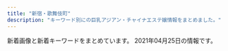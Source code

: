 ```yaml
---
title: "新宿・歌舞伎町"
description: "キーワード別にの巨乳アジアン・チャイナエステ嬢情報をまとめました。"
---
```


新着画像と新着キーワードをまとめています。
2021年04月25日の情報です。

<DmmAffiliateIns />
<KeywordTable
  shops={
    [
    {
        "name": "\u7fbd\u8863\uff5e\u306f\u3054\u308d\u3082\uff5e",
        "keywords": {},
        "station": "JR\u65b0\u5bbf\u99c5\u6771\u53e3\u30fb\u6b4c\u821e\u4f0e\u753a",
        "url": "https://www.hagoromo.tokyo/",
        "img_links": [
            "https://static.wixstatic.com/media/1f1430_f16ba939f42f47d688a43ba736f9d100~mv2.jpg",
            "https://static.wixstatic.com/media/1f1430_2511e8409a39492bab1eeffd58a5eb1f~mv2.jpg",
            "https://static.wixstatic.com/media/1f1430_d824a82ebc40424facf31978d80b293b~mv2.png",
            "https://static.wixstatic.com/media/1f1430_c48456140f404f1eb9a47dfd01d1d032~mv2.jpg",
            "https://static.wixstatic.com/media/1f1430_184f66b9eb914c26b47be78d54152284~mv2.jpg",
            "https://static.wixstatic.com/media/1f1430_0ea86bd4429f44fa96f0a1277a1c2d6e~mv2.jpg",
            "https://static.wixstatic.com/media/1f1430_f4c9cbbcc36c44f1a8be8eb3138b0b46~mv2.jpg",
            "https://static.wixstatic.com/media/1f1430_b6622178bf9c45a68912520b4b2de175~mv2.png",
            "https://static.wixstatic.com/media/1f1430_4b2c5243bdbe40858057386a16dce231~mv2.png",
            "https://static.wixstatic.com/media/1f1430_5b6db55133674387b978465361d1f5af~mv2.jpg",
            "https://static.wixstatic.com/media/1f1430_27c850c6656448c68b705e2a69f8d3e0~mv2.png",
            "https://static.wixstatic.com/media/1f1430_8e7ae52f03b14e31be6ff7b1038f2896~mv2.jpg",
            "https://static.wixstatic.com/media/1f1430_890ca68d29e04e7a8c96e4198a653ed3~mv2.jpg",
            "https://static.wixstatic.com/media/1f1430_d0a7ae614e0b423886aa6d1beca9a87a~mv2.jpg",
            "https://static.wixstatic.com/media/1f1430_4ef445c14af547ffb085a4c73252e22c~mv2.jpg",
            "https://static.wixstatic.com/media/1f1430_04f93cdec45f4c4e8d0fa69dc26b3e38~mv2.jpg",
            "https://static.wixstatic.com/media/1f1430_e5113a1a86b8410db0438745823a2d2c~mv2.png",
            "https://static.wixstatic.com/media/1f1430_c12fa837f18643e8a167f283f823ecd9~mv2.jpg",
            "https://static.wixstatic.com/media/1f1430_7ff5719c25b243d18c7fb6db890677f9~mv2.jpg",
            "https://static.wixstatic.com/media/1f1430_704c1cfac22b4288a4aaa588c496ab40~mv2.jpg",
            "https://static.wixstatic.com/media/1f1430_c572ee153c0c46e096e6301fe82e2f11~mv2.jpg",
            "https://static.wixstatic.com/media/1f1430_d26df1a13af049c9a7afeac5e58c5323~mv2.jpg",
            "https://static.wixstatic.com/media/1f1430_e11d2a49cf1a4130a10a3e09053a46fc~mv2.png"
        ]
    },
    {
        "url": "http://crystal-est.net/",
        "station": "JR\u65b0\u5bbf\u99c5\u6771\u53e3",
        "img_links": [
            "http://crystal-est.net/uploads/crystal/2018/08/wechatimg51.jpeg",
            "http://ruby-es.com/uploads/rubyes/2017/02/img_info_05.png",
            "http://crystal-est.net/uploads/crystal/2017/03/btn_top_03.png",
            "http://crystal-est.net/uploads/crystal/2018/05/webwxgetmsgimg.jpeg",
            "http://crystal-est.net/uploads/crystal/images/no-photo.jpg",
            "http://crystal-est.net/uploads/crystal/2017/04/bnr_side_01.png",
            "http://crystal-est.net/uploads/crystal/2017/04/line2.png",
            "http://crystal-est.net/uploads/crystal/2017/03/subvisual_qa.png",
            "http://crystal-est.net/uploads/crystal/images/p01.png",
            "http://ruby-es.com/uploads/rubyes/2017/02/img_info_02.png",
            "http://crystal-est.net/uploads/crystal/2017/03/subvisual_link.png",
            "http://crystal-est.net/uploads/crystal/2017/03/bnr_side_032.png",
            "http://ruby-es.com/uploads/rubyes/2017/02/img_info_01.png",
            "http://crystal-est.net/uploads/crystal/2017/03/subvisual_reserve.png",
            "http://crystal-est.net/uploads/crystal/2017/03/bnr_side_052.png",
            "http://crystal-est.net/uploads/crystal/2017/03/subvisual_enquete1.png",
            "http://crystal-est.net/uploads/crystal/2017/03/ruby6.png",
            "http://crystal-est.net/uploads/crystal/2020/12/img_6830.jpg",
            "http://crystal-est.net/uploads/crystal/2018/07/wechatimg31.jpeg",
            "http://crystal-est.net/uploads/crystal/2017/04/web.png",
            "http://crystal-est.net/uploads/crystal/2017/04/leftmovie.png",
            "http://crystal-est.net/uploads/crystal/images/xing.png",
            "http://ruby-es.com/uploads/rubyes/2017/02/img_info_03.png",
            "http://crystal-est.net/uploads/crystal/2017/03/subvisual_contact.png",
            "http://ruby-es.com/uploads/rubyes/2017/02/img_info_04.png",
            "http://crystal-est.net/uploads/crystal/2018/07/wechatimg125.jpeg",
            "http://crystal-est.net/uploads/crystal/2017/03/bnr_side_042.png",
            "http://ruby-es.com/uploads/rubyes/2017/02/img_info_06.png",
            "http://crystal-est.net/uploads/crystal/2017/03/bnr_side_credit1.png",
            "http://crystal-est.net/uploads/crystal/2020/12/img_6902.jpg",
            "http://crystal-est.net/uploads/crystal/2017/03/icon_flower.png",
            "http://crystal-est.net/uploads/crystal/2017/03/btn_top_01.png",
            "http://crystal-est.net/uploads/crystal/2018/07/wechatimg26.jpeg",
            "http://crystal-est.net/uploads/crystal/2017/02/ameba.jpg",
            "http://crystal-est.net/uploads/crystal/2018/08/wechatimg49.jpeg",
            "http://crystal-est.net/uploads/crystal/2017/02/wifi.jpg",
            "http://crystal-est.net/uploads/crystal/2017/03/treatment2.png",
            "http://crystal-est.net/uploads/crystal/2017/03/btn_top_02.png",
            "http://crystal-est.net/uploads/crystal/images/subvisual_staff.png",
            "http://crystal-est.net/uploads/crystal/2020/11/tel.jpg",
            "http://crystal-est.net/uploads/crystal/2017/03/subvisual_info.png",
            "http://crystal-est.net/uploads/crystal/2018/05/mayu1.jpeg",
            "http://crystal-est.net/uploads/crystal/2018/07/wechatimg30.jpeg",
            "http://crystal-est.net/uploads/crystal/2017/03/subvisual_magazine1.png",
            "http://crystal-est.net/uploads/crystal/images/icon_flower.png"
        ],
        "name": "\u30af\u30ea\u30b9\u30bf\u30eb",
        "keywords": {
            "C": 2
        }
    },
    {
        "name": "\u30d4\u30e5\u30a2\u30ea\u30be\u30fc\u30c8II",
        "img_links": [],
        "station": "JR\u65b0\u5bbf\u99c5\u6771\u53e3",
        "keywords": {},
        "url": "http://pure-resort.tyo.cm/"
    },
    {
        "keywords": {},
        "name": "\u65b0\u5bbf\u6975\u4e0a\u30e1\u30f3\u30ba\u30a8\u30b9\u30c6",
        "img_links": [],
        "station": "JR\u65b0\u5bbf\u99c5",
        "url": "https://gokujo.iest.info/"
    },
    {
        "name": "sweet-\u30b9\u30a6\u30a3\u30fc\u30c8-",
        "station": "JR\u65b0\u5bbf\u99c5\u897f\u53e3",
        "keywords": {
            "E": 8,
            "87": 2,
            "86": 14,
            "D": 4
        },
        "url": "http://sweety-est.tokyo/",
        "img_links": [
            "http://sweety-est.tokyo/images/cg04.jpg",
            "http://sweety-est.tokyo/images/m2.jpg",
            "http://sweety-est.tokyo/link/menlog.jpg",
            "http://sweety-est.tokyo/images/a5.jpg",
            "http://sweety-est.tokyo/images/cg011.jpg",
            "http://sweety-est.tokyo/images/a4.jpg",
            "http://sweety-est.tokyo/images/cg01.jpg",
            "http://sweety-est.tokyo/images/a2.jpg",
            "http://sweety-est.tokyo/images/slider-img002.jpg",
            "http://sweety-est.tokyo/images/a8.jpg",
            "http://sweety-est.tokyo/images/slider-img003.jpg",
            "http://sweety-est.tokyo/images/r1.jpg",
            "http://sweety-est.tokyo/images/b-online.png",
            "http://sweety-est.tokyo/images/kan1.jpg",
            "http://sweety-est.tokyo/images/r5.jpg",
            "http://sweety-est.tokyo/images/a6.jpg",
            "http://sweety-est.tokyo/images/a7.jpg",
            "http://sweety-est.tokyo/images/kan.jpg",
            "http://sweety-est.tokyo/images/qr.jpg",
            "http://sweety-est.tokyo/images/r4.jpg",
            "http://sweety-est.tokyo/images/m1.jpg",
            "http://sweety-est.tokyo/images/tit-sub5.jpg",
            "http://sweety-est.tokyo/images/tit-sub6.jpg",
            "http://sweety-est.tokyo/images/a1.jpg",
            "http://sweety-est.tokyo/images/tit-sub1.jpg",
            "http://sweety-est.tokyo/images/slider-img001.jpg",
            "http://sweety-est.tokyo/images/tit-sub4.jpg",
            "http://sweety-est.tokyo/images/r3.jpg",
            "http://sweety-est.tokyo/images/b-tel.png",
            "http://sweety-est.tokyo/images/m4.jpg",
            "http://sweety-est.tokyo/images/cg05.jpg",
            "http://sweety-est.tokyo/images/tit-sub2.jpg",
            "http://sweety-est.tokyo/images/cg08.jpg",
            "http://sweety-est.tokyo/images/tit-sub3.jpg",
            "http://sweety-est.tokyo/images/r2.jpg",
            "http://sweety-est.tokyo/images/cg02.jpg",
            "http://sweety-est.tokyo/images/cg07.jpg",
            "http://sweety-est.tokyo/images/cg06.jpg",
            "http://sweety-est.tokyo/images/r6.jpg",
            "http://sweety-est.tokyo/images/a3.jpg",
            "http://sweety-est.tokyo/images/sys.jpg",
            "http://sweety-est.tokyo/images/m3.jpg",
            "http://sweety-est.tokyo/images/cg03.jpg"
        ]
    },
    {
        "img_links": [
            "https://mens-esthe.xyz/images/esthe2.jpg",
            "https://inage-mensesthe.com/link/relaku_salon.jpg",
            "https://mens-esthe.xyz/icon/yelp.png",
            "https://mens-esthe.xyz/images/main-sp.jpg",
            "https://mens-esthe.xyz/images/esthe3.jpg",
            "https://mens-esthe.xyz/images/qrcode.png",
            "https://mens-esthe.xyz/room/room-l4.jpg",
            "https://mens-esthe.xyz/icon/twitter.png",
            "https://mens-esthe.xyz/images/header3.png",
            "https://mens-esthe.xyz/room/room-l1.jpg",
            "https://inage-mensesthe.com/icon/yelp.png",
            "https://mens-esthe.xyz/images/esthe1.jpg",
            "https://mens-esthe.xyz/room/room-l5.jpg",
            "https://mens-esthe.xyz/images/main1.jpg",
            "https://mens-esthe.xyz/images/clear.png",
            "https://mens-esthe.xyz/footer/footer-staff.png",
            "https://mens-esthe.xyz/staff/eri-l1.jpg",
            "https://mens-esthe.xyz/room/room-l8.jpg",
            "https://mens-esthe.xyz/staff/kana-s1.jpg",
            "https://mens-esthe.xyz/staff/kana-s2.jpg",
            "https://mens-esthe.xyz/staff/moe-l1.jpg",
            "https://mens-esthe.xyz/staff/eri-s2.jpg",
            "https://mens-esthe.xyz/room/room-l6.jpg",
            "https://mens-esthe.xyz/footer/footer-line.png",
            "https://inage-mensesthe.com/icon/twitter.png",
            "https://mens-esthe.xyz/staff/eri-l2.jpg",
            "https://mens-esthe.xyz/staff/yuuka-s2.jpg",
            "https://mens-esthe.xyz/icon/line.png",
            "https://inage-mensesthe.com/icon/line.png",
            "https://mens-esthe.xyz/room/room-l3.jpg",
            "https://mens-esthe.xyz/staff/kana-l1.jpg",
            "https://mens-esthe.xyz/staff/moe-s1.jpg",
            "https://mens-esthe.xyz/staff/yuuka-l2.jpg",
            "https://mens-esthe.xyz/room/room-l7.jpg",
            "https://inage-mensesthe.com/icon/facebook.png",
            "https://mens-esthe.xyz/footer/footer-tel.png",
            "https://mens-esthe.xyz/icon/facebook.png",
            "https://mens-esthe.xyz/staff/yuuka-s1.jpg",
            "https://mens-esthe.xyz/images/esthe4.jpg",
            "https://mens-esthe.xyz/staff/kana-l2.jpg",
            "https://mens-esthe.xyz/room/room-l2.jpg",
            "https://mens-esthe.xyz/staff/yuuka-l1.jpg",
            "https://mens-esthe.xyz/staff/eri-s1.jpg"
        ],
        "station": "JR\u65b0\u5bbf\u99c5\u6771\u5357\u53e3",
        "name": "\u30b8\u30e5\u30ea\u30a2\u30f3",
        "url": "https://mens-esthe.xyz/",
        "keywords": {
            "F": 5,
            "84": 5,
            "D": 10,
            "86": 10,
            "95": 5
        }
    },
    {
        "station": "JR\u65b0\u5bbf\u99c5\u6771\u53e3",
        "keywords": {},
        "name": "\u30ea\u30e9\u30af\u30b7\u30a2\u30fc",
        "img_links": [
            "http://relaxia.work/images/link_nav05.jpg",
            "http://relaxia.work/images/top.png",
            "http://relaxia.work/images/side_tel.jpg",
            "http://relaxia.work/img/haru1.jpg",
            "http://relaxia.work/images/info3.jpg",
            "http://relaxia.work/images/top_slider01.jpg",
            "http://relaxia.work/images/note.jpg",
            "http://relaxia.work/images/side_mobile.jpg",
            "http://relaxia.work/images/side_link.jpg",
            "http://relaxia.work/img/sizuka1.jpg",
            "http://relaxia.work/images/link_nav06.jpg",
            "http://relaxia.work/img/yuki1.jpg",
            "http://relaxia.work/images/sp_top.jpg",
            "http://relaxia.work/images/info1.jpg",
            "http://relaxia.work/images/link_nav04.jpg",
            "http://relaxia.work/images/link_nav03.jpg",
            "http://relaxia.work/images/ico01.png",
            "http://relaxia.work/images/info2.jpg",
            "http://relaxia.work/images/link_nav02.jpg",
            "http://relaxia.work/images/link_nav01.jpg"
        ],
        "url": "http://relaxia.work/"
    },
    {
        "keywords": {
            "F": 1
        },
        "station": "JR\u65b0\u5bbf\u99c5\u6771\u53e3",
        "name": "\u5915\u9727 \u3086\u3046\u304e\u308a",
        "img_links": [
            "https://shinjuku-mensesthe.com/button/home.png",
            "https://shinjuku-mensesthe.com/staff/arisa-l1.jpg",
            "https://shinjuku-mensesthe.com/staff/seira-s1.jpg",
            "https://shinjuku-mensesthe.com/images/main-sp.jpg",
            "https://shinjuku-mensesthe.com/images/camp.png",
            "https://shinjuku-mensesthe.com/images/flower.png",
            "https://shinjuku-mensesthe.com/menu/info.png",
            "https://shinjuku-mensesthe.com/images/top3.jpg",
            "https://shinjuku-mensesthe.com/images/footer-r.png",
            "https://shinjuku-mensesthe.com/staff/shiori-s1.jpg",
            "https://shinjuku-mensesthe.com/button/staff.png",
            "https://shinjuku-mensesthe.com/menu/home.png",
            "https://shinjuku-mensesthe.com/button/blog.png",
            "https://shinjuku-mensesthe.com/massage/2020/10/05/yuki-s1.jpg",
            "https://shinjuku-mensesthe.com/staff/arisa-s1.jpg",
            "https://shinjuku-mensesthe.com/staff/kana-s1.jpg",
            "https://shinjuku-mensesthe.com/staff/seira-l1.jpg",
            "https://shinjuku-mensesthe.com/images/main-small.jpg",
            "https://shinjuku-mensesthe.com/room/room-l3.jpg",
            "https://shinjuku-mensesthe.com/icon/line.png",
            "https://shinjuku-mensesthe.com/link/mens-esthe.png",
            "https://shinjuku-mensesthe.com/images/footer-l.png",
            "https://shinjuku-mensesthe.com/staff/hana-l1.jpg",
            "https://shinjuku-mensesthe.com/icon/twitter.png",
            "https://shinjuku-mensesthe.com/images/clear.png",
            "https://shinjuku-mensesthe.com/room/room-l1.jpg",
            "https://shinjuku-mensesthe.com/staff/kana-l1.jpg",
            "https://shinjuku-mensesthe.com/images/header3.png",
            "https://shinjuku-mensesthe.com/massage/2020/07/31/covit19.jpg",
            "https://scdn.line-apps.com/n/line_add_friends/btn/ja.png",
            "https://shinjuku-mensesthe.com/icon/yelp.png",
            "https://shinjuku-mensesthe.com/staff/yuki-s1.jpg",
            "https://shinjuku-mensesthe.com/2020/01/23/miki-s1.jpg",
            "https://shinjuku-mensesthe.com/2019/12/15/sayuri-s2.jpg",
            "https://shinjuku-mensesthe.com/room/room-l4.jpg",
            "https://shinjuku-mensesthe.com/massage/2020/07/31/ai-s2.jpg",
            "https://shinjuku-mensesthe.com/images/top2.jpg",
            "https://shinjuku-mensesthe.com/staff/yuki-l1.jpg",
            "https://shinjuku-mensesthe.com/menu/staff.png",
            "https://shinjuku-mensesthe.com/room/room-l2.jpg",
            "https://shinjuku-mensesthe.com/images/top1.jpg",
            "https://shinjuku-mensesthe.com/staff/hana-s1.jpg",
            "https://shinjuku-mensesthe.com/massage/2020/09/14/hana-s1.jpg",
            "https://shinjuku-mensesthe.com/2020/01/23/sakura-s1.jpg",
            "https://shinjuku-mensesthe.com/massage/2020/08/16/riri-s1.jpg",
            "https://shinjuku-mensesthe.com/icon/facebook.png",
            "https://shinjuku-mensesthe.com/massage/2021/03/27/blog.jpg",
            "https://shinjuku-mensesthe.com/images/qrcode.png",
            "https://shinjuku-mensesthe.com/massage/2020/10/21/risa-s1.jpg",
            "https://shinjuku-mensesthe.com/images/main-top.jpg",
            "https://shinjuku-mensesthe.com/menu/blog.png"
        ],
        "url": "https://shinjuku-mensesthe.com/"
    },
    {
        "name": "KOYUKI",
        "url": "http://hi-msg.com/koyuki/",
        "img_links": [
            "http://hi-msg.com/koyuki/img/botton.png",
            "http://hi-msg.com/koyuki/img/p-9.jpg",
            "http://hi-msg.com/koyuki/img/english-t1.png",
            "http://hi-msg.com/koyuki/img/english-t4.png",
            "http://hi-msg.com/koyuki/img/p-4-1.jpg",
            "http://hi-msg.com/koyuki/img/head.png",
            "http://hi-msg.com/koyuki/img/p-5.jpg",
            "http://hi-msg.com/koyuki/img/tit.png",
            "http://hi-msg.com/koyuki/img/newstback.png",
            "http://hi-msg.com/koyuki/img/p-0.jpg",
            "http://hi-msg.com/koyuki/img/t-2.png",
            "http://hi-msg.com/koyuki/img/p-8.jpg",
            "http://hi-msg.com/koyuki/img/tel.png",
            "http://hi-msg.com/koyuki/img/p-1.jpg",
            "http://hi-msg.com/koyuki/img/p-7-1.jpg",
            "http://hi-msg.com/koyuki/img/kanban4.jpg",
            "http://hi-msg.com/koyuki/img/card-english.png",
            "http://hi-msg.com/koyuki/img/p-3-1.jpg",
            "http://hi-msg.com/koyuki/img/card.png",
            "http://hi-msg.com/koyuki/img/english-t6.png",
            "http://hi-msg.com/koyuki/img/p-11.jpg",
            "http://hi-msg.com/koyuki/img/kanban4s.jpg",
            "http://hi-msg.com/koyuki/img/p-8-1.jpg",
            "http://hi-msg.com/koyuki/img/t-1.png",
            "http://hi-msg.com/koyuki/img/english-t5.png",
            "http://hi-msg.com/koyuki/img/p-2-1.jpg",
            "http://hi-msg.com/koyuki/img/english-t3.png",
            "http://hi-msg.com/koyuki/img/p-3.jpg",
            "http://hi-msg.com/koyuki/img/p-6-1.jpg",
            "http://hi-msg.com/koyuki/img/t-3.png",
            "http://hi-msg.com/koyuki/img/p-2.jpg",
            "http://hi-msg.com/koyuki/img/english-t2.png",
            "http://hi-msg.com/koyuki/img/p-10.jpg",
            "http://hi-msg.com/koyuki/img/p-4.jpg",
            "http://hi-msg.com/koyuki/img/p-6.jpg",
            "http://hi-msg.com/koyuki/img/p-7.jpg",
            "http://hi-msg.com/koyuki/img/re.png"
        ],
        "station": "JR\u65b0\u5bbf\u99c5\u6771\u53e3",
        "keywords": {
            "C": 8
        }
    },
    {
        "station": "JR\u65b0\u5bbf\u99c5\u5357\u53e3",
        "name": "\u3089\u3044\u3089\u3044",
        "url": "https://lailai.tyo.cm/",
        "keywords": {
            "D": 8,
            "85": 8,
            "C": 20,
            "83": 8
        },
        "img_links": [
            "https://lailai.tyo.cm/photos/sites/58/2021/04/2021040805111044.jpg",
            "https://lailai.tyo.cm/photos/sites/58/2021/04/2021040805111148.jpg",
            "https://lailai.tyo.cm/photos/sites/58/2021/04/2021040805111369.jpg",
            "https://lailai.tyo.cm/photos/sites/58/2021/04/2021040805110930.jpg",
            "https://lailai.tyo.cm/images/sp_top.jpg"
        ]
    },
    {
        "url": "http://yurali.oks.bz/",
        "img_links": [
            "http://yurali.oks.bz/images/s1.jpg",
            "http://yurali.oks.bz/images/right.jpg",
            "http://yurali.oks.bz/images/room2.jpg",
            "http://yurali.oks.bz/images/top.jpg",
            "http://yurali.oks.bz/images/acc1.jpg",
            "http://yurali.oks.bz/images/line.jpg",
            "http://yurali.oks.bz/images/room4.jpg",
            "http://yurali.oks.bz/photos/sites/48/2020/06/2020063002493351.jpg",
            "http://yurali.oks.bz/photos/sites/48/2020/09/2020090809341126.jpg",
            "http://yurali.oks.bz/images/s3.jpg",
            "http://yurali.oks.bz/images/acc4.jpg",
            "http://yurali.oks.bz/images/content.jpg",
            "http://yurali.oks.bz/images/acc3.jpg",
            "http://yurali.oks.bz/images/s4.jpg",
            "http://yurali.oks.bz/photos/sites/48/2020/09/2020090809340917.jpg",
            "http://yurali.oks.bz/images/s2.jpg",
            "http://yurali.oks.bz/images/acc2.jpg",
            "http://yurali.oks.bz/images/mobile.jpg",
            "http://yurali.oks.bz/images/s_new.png",
            "http://yurali.oks.bz/photos/sites/48/2021/03/2021033110254811.jpg",
            "http://yurali.oks.bz/photos/sites/48/2020/09/2020090809341490.jpg",
            "http://yurali.oks.bz/images/room1.jpg",
            "http://yurali.oks.bz/photos/sites/48/2021/03/2021033110254887.jpg",
            "http://yurali.oks.bz/images/room3.jpg",
            "http://yurali.oks.bz/images/kanban.jpg"
        ],
        "keywords": {
            "E": 14,
            "87": 14,
            "D": 28,
            "85": 14,
            "86": 14
        },
        "name": "\u6c17\u697d",
        "station": "JR\u65b0\u5bbf\u99c5\u897f\u53e3"
    },
    {
        "name": "\u30c6\u30bb\u30e9-Tethera-",
        "img_links": [
            "http://aroma-massage.red/images/nft.jpg",
            "http://aroma-massage.red/images/toph.png",
            "http://aroma-massage.red/images/qr.jpg",
            "http://aroma-massage.red/images/creditcard.jpg",
            "http://aroma-massage.red/images/sysl.jpg",
            "http://aroma-massage.red/images/sta1.jpg",
            "http://aroma-massage.red/images/stal.jpg",
            "http://aroma-massage.red/images/sta5.jpg",
            "http://aroma-massage.red/images/option.jpg",
            "http://aroma-massage.red/images/sta4.jpg",
            "http://aroma-massage.red/images/card.jpg",
            "http://aroma-massage.red/images/cg5.jpg",
            "http://aroma-massage.red/images/kan.jpg",
            "http://aroma-massage.red/images/cg6.jpg",
            "http://aroma-massage.red/images/sta3.jpg",
            "http://aroma-massage.red/images/int.jpg",
            "http://aroma-massage.red/images/cg2.jpg",
            "http://aroma-massage.red/images/cg3.jpg",
            "http://aroma-massage.red/images/cg1.jpg",
            "http://aroma-massage.red/images/sta6.jpg",
            "http://aroma-massage.red/images/sta2.jpg",
            "http://aroma-massage.red/images/fbb.jpg",
            "http://aroma-massage.red/images/tm.png",
            "http://aroma-massage.red/images/cg4.jpg",
            "http://aroma-massage.red/images/acb.jpg",
            "http://aroma-massage.red/images/fbt.jpg"
        ],
        "station": "JR\u65b0\u5bbf\u99c5\u6771\u53e3",
        "keywords": {
            "D": 20,
            "E": 10
        },
        "url": "http://aroma-massage.red/"
    },
    {
        "keywords": {},
        "station": "\u65b0\u5bbf\u5fa1\u82d1\u524d\u99c53\u756a\u51fa\u53e3",
        "img_links": [
            "http://www.night.ne.jp/_format/W/img/whats_news.jpg",
            "http://www.night.ne.jp/nightnet/img/14.jpg",
            "http://www.night.ne.jp/nightnet/img/17.jpg",
            "http://www.night.ne.jp/_format/W/img/index_enter_1.jpg",
            "http://www.night.ne.jp/tokyo/gyoen/img/qr_code.jpg",
            "http://www.night.ne.jp/nightnet/img/6.jpg",
            "http://www.night.ne.jp/nightnet/img/7.jpg",
            "http://www.night.ne.jp/tokyo/gyoen/img/skill_1.jpg",
            "http://www.night.ne.jp/nightnet/img/11.jpg",
            "http://www.night.ne.jp/tokyo/gyoen/img/view_2.jpg",
            "http://www.night.ne.jp/nightnet/img/8.jpg",
            "http://www.night.ne.jp/nightnet/img/10.jpg",
            "http://www.night.ne.jp/tokyo/gyoen/img/view_3.jpg",
            "http://www.night.ne.jp/tokyo/gyoen/img/index_view.jpg",
            "http://www.night.ne.jp/tokyo/gyoen/img/index_top.jpg",
            "http://www.night.ne.jp/tokyo/gyoen/img/index_skill.jpg",
            "http://www.night.ne.jp/nightnet/img/5.jpg",
            "http://www.night.ne.jp/nightnet/img/4.jpg",
            "http://www.night.ne.jp/nightnet/img/1.jpg",
            "http://www.night.ne.jp/nightnet/img/2.jpg",
            "http://www.night.ne.jp/_format/W/img/whats_skill.jpg",
            "http://www.night.ne.jp/tokyo/gyoen/img/view_4.jpg",
            "http://www.night.ne.jp/tokyo/gyoen/img/skill_2.jpg",
            "http://www.night.ne.jp/nightnet/img/9.jpg",
            "http://www.night.ne.jp/tokyo/gyoen/img/skill_3.jpg",
            "http://www.night.ne.jp/nightnet/img/15.jpg",
            "http://www.night.ne.jp/tokyo/gyoen/img/view_1.jpg",
            "http://www.night.ne.jp/nightnet/img/12a.jpg",
            "http://www.night.ne.jp/nightnet/img/16.jpg",
            "http://www.night.ne.jp/_format/W/img/whats_view.jpg",
            "http://www.night.ne.jp/nightnet/img/3.jpg",
            "http://www.night.ne.jp/nightnet/img/13.jpg",
            "http://www.night.ne.jp/tokyo/gyoen/img/index.jpg"
        ],
        "name": "\u5fa1\u82d1 -\u304e\u3087\u3048\u3093-",
        "url": "http://www.night.ne.jp/tokyo/gyoen/"
    },
    {
        "name": "RELAIR \uff5e\u30ea\u30ec\u30a2\uff5e",
        "station": "\u65b0\u5bbf\u897f\u53e3\u99c5D5\u51fa\u53e3",
        "url": "http://in-esthe.com/relair/",
        "img_links": [
            "http://in-esthe.com/relair/img/english-t1.png",
            "http://in-esthe.com/relair/img/english-t6.png",
            "http://in-esthe.com/relair/img/p-1.jpg",
            "http://in-esthe.com/relair/img/p-9.jpg",
            "http://in-esthe.com/relair/img/p-8.jpg",
            "http://in-esthe.com/relair/img/p-7.jpg",
            "http://in-esthe.com/relair/img/english-t3.png",
            "http://in-esthe.com/relair/img/p-3-1.jpg",
            "http://in-esthe.com/relair/img/english-t4.png",
            "http://in-esthe.com/relair/img/t-3.png",
            "http://in-esthe.com/relair/img/head.png",
            "http://in-esthe.com/relair/img/botton.png",
            "http://in-esthe.com/relair/img/fla2.png",
            "http://in-esthe.com/relair/img/p-3.jpg",
            "http://in-esthe.com/relair/img/s-1.jpg",
            "http://in-esthe.com/relair/img/kanban4.jpg",
            "http://in-esthe.com/relair/img/fla.png",
            "http://in-esthe.com/relair/img/english-t2.png",
            "http://in-esthe.com/relair/img/p-0.jpg",
            "http://in-esthe.com/relair/img/p-2.jpg",
            "http://in-esthe.com/relair/img/twitter.png",
            "http://in-esthe.com/relair/img/english-t5.png",
            "http://in-esthe.com/relair/img/tel.png",
            "http://in-esthe.com/relair/img/p-1-1.jpg",
            "http://in-esthe.com/relair/img/t-2.png",
            "http://in-esthe.com/relair/img/t-1.png",
            "http://in-esthe.com/relair/img/newstback.png",
            "http://in-esthe.com/relair/img/card-english.png",
            "http://in-esthe.com/relair/img/re.png",
            "http://in-esthe.com/relair/img/fla1.png"
        ],
        "keywords": {
            "C": 8
        }
    },
    {
        "img_links": [
            "http://sakura-relax.net/images/top-img02.png",
            "http://sakura-relax.net/link/menlog.jpg",
            "http://sakura-relax.net/images/cg07.jpg",
            "http://sakura-relax.net/images/qrc.png",
            "http://sakura-relax.net/images/kan.jpg",
            "http://sakura-relax.net/images/cg04.jpg",
            "http://sakura-relax.net/images/cg03.jpg",
            "http://sakura-relax.net/images/top-img01.png",
            "http://sakura-relax.net/images/tel.png",
            "http://sakura-relax.net/images/cg06.jpg"
        ],
        "station": "\u65b0\u5bbf\u4e09\u4e01\u76ee\u99c5E1\u51fa\u53e3",
        "keywords": {
            "E": 8,
            "86": 4,
            "87": 8,
            "85": 4,
            "C": 8
        },
        "url": "http://sakura-relax.net/",
        "name": "\u697d\u697d-\u30e9\u30af\u30e9\u30af-"
    },
    {
        "img_links": [
            "http://fairy-girl.work/images/3.jpg",
            "http://fairy-girl.work/img/rika1.jpg",
            "http://fairy-girl.work/staff/yuki.jpg",
            "http://fairy-girl.work/images/interior_t.jpg",
            "http://fairy-girl.work/img/eri1.jpg",
            "http://fairy-girl.work/images/7.jpg",
            "http://fairy-girl.work/staff/rina.jpg",
            "http://fairy-girl.work/staff/kana.jpg",
            "http://fairy-girl.work/images/11.jpg",
            "http://fairy-girl.work/staff/yuyu.jpg",
            "http://fairy-girl.work/images/bana0404_4.png",
            "http://fairy-girl.work/staff/misa.jpg",
            "http://fairy-girl.work/images/sys5.jpg",
            "http://fairy-girl.work/img/eri2.jpg",
            "http://fairy-girl.work/img/mari1.jpg",
            "http://fairy-girl.work/images/sys3.jpg",
            "http://fairy-girl.work/images/ac2.jpg",
            "http://fairy-girl.work/img/yuki1.jpg",
            "http://fairy-girl.work/images/staff_t.jpg",
            "http://fairy-girl.work/img/yuyu1.jpg",
            "http://fairy-girl.work/images/5.jpg",
            "http://fairy-girl.work/images/line.png",
            "http://fairy-girl.work/staff/mari.jpg",
            "http://fairy-girl.work/images/2.jpg",
            "http://fairy-girl.work/images/8.jpg",
            "http://fairy-girl.work/img/rina1.jpg",
            "http://fairy-girl.work/images/6.jpg",
            "http://fairy-girl.work/images/sys1.jpg",
            "http://fairy-girl.work/images/sys2.jpg",
            "http://fairy-girl.work/staff/eri.jpg",
            "http://fairy-girl.work/img/kiki1.jpg",
            "http://fairy-girl.work/img/kana1.jpg",
            "http://fairy-girl.work/img/kiki2.jpg",
            "http://fairy-girl.work/staff/hitomi.jpg",
            "http://fairy-girl.work/images/tr.jpg",
            "http://fairy-girl.work/images/news.jpg",
            "http://fairy-girl.work/images/9.jpg",
            "http://fairy-girl.work/images/sys4.jpg",
            "http://fairy-girl.work/staff/rara.jpg",
            "http://fairy-girl.work/img/hitomi1.jpg",
            "http://fairy-girl.work/images/int2.jpg",
            "http://fairy-girl.work/staff/rika.jpg",
            "http://fairy-girl.work/images/12.jpg",
            "http://fairy-girl.work/img/rara1.jpg",
            "http://fairy-girl.work/img/misa1.jpg",
            "http://fairy-girl.work/images/ac1.jpg",
            "http://fairy-girl.work/images/1.jpg",
            "http://fairy-girl.work/images/mobile.jpg",
            "http://fairy-girl.work/images/int1.jpg",
            "http://fairy-girl.work/images/10.jpg",
            "http://fairy-girl.work/staff/kiki.jpg"
        ],
        "url": "http://fairy-girl.work/",
        "name": "Fairy Girl",
        "station": "JR\u65b0\u5bbf\u99c5\u897f\u53e3",
        "keywords": {}
    },
    {
        "station": "\u897f\u6b66\u65b0\u5bbf\u99c5\u5317\u53e3",
        "img_links": [
            "http://www.yu-yu.work/images/1.jpg",
            "http://www.yu-yu.work/images/head.jpg",
            "http://www.yu-yu.work/images/ac2.jpg",
            "http://www.yu-yu.work/images/int1.png",
            "http://www.yu-yu.work/staff/naomi.jpg",
            "http://www.yu-yu.work/images/interior_t.jpg",
            "http://www.yu-yu.work/images/info.jpg",
            "http://www.yu-yu.work/images/staff_t.jpg",
            "http://www.yu-yu.work/staff/misaki.jpg",
            "http://www.yu-yu.work/staff/haruka.jpg",
            "http://www.yu-yu.work/images/sys4.jpg",
            "http://www.yu-yu.work/img/rin1.jpg",
            "http://www.yu-yu.work/staff/rin.jpg",
            "http://www.yu-yu.work/images/2.jpg",
            "http://www.yu-yu.work/img/yuina1.jpg",
            "http://www.yu-yu.work/images/ac1.jpg",
            "http://www.yu-yu.work/images/news.jpg",
            "http://www.yu-yu.work/images/3.jpg",
            "http://www.yu-yu.work/img/naomi1.jpg",
            "http://www.yu-yu.work/staff/yuina.jpg",
            "http://www.yu-yu.work/images/4.jpg",
            "http://www.yu-yu.work/images/sys1.jpg",
            "http://www.yu-yu.work/img/haruka1.jpg",
            "http://www.yu-yu.work/images/mobile.jpg",
            "http://www.yu-yu.work/img/misaki1.jpg",
            "http://www.yu-yu.work/images/b2.jpg",
            "http://www.yu-yu.work/images/sys2.jpg",
            "http://www.yu-yu.work/images/5.jpg",
            "http://www.yu-yu.work/images/line.png",
            "http://www.yu-yu.work/images/int2.png",
            "http://www.yu-yu.work/images/sys3.jpg",
            "http://www.yu-yu.work/images/b1.jpg"
        ],
        "keywords": {},
        "url": "http://www.yu-yu.work/",
        "name": "\u7652 \u3086\u3046"
    },
    {
        "station": "\u897f\u6b66\u65b0\u5bbf\u99c5\u5317\u53e3",
        "url": "http://clear-es.net/",
        "name": "CLEAR-\u30af\u30ea\u30a2-",
        "img_links": [
            "http://clear-es.net/uploads/cec0ed392fe00d8e3ff867c0625809e6.jpg",
            "http://clear-es.net/images/girls_13.jpg",
            "http://clear-es.net/images/index_26.jpg",
            "http://clear-es.net/images/index_08.jpg",
            "http://clear-es.net/yamituki-n/uploads/images/rena01.jpg",
            "http://clear-es.net/images/index_10.jpg",
            "http://clear-es.net/images/index_20.jpg",
            "http://clear-es.net/uploads/deba56537604611ac3b8da004b92d809.jpg",
            "http://clear-es.net/uploads/c1f6d0346f5cb109ac62c21a58c7deff.jpg",
            "http://clear-es.net/images/index_05.jpg",
            "http://clear-es.net/images/gallery_11.jpg",
            "http://clear-es.net/images/index_13.jpg",
            "http://clear-es.net/images/index_21.jpg",
            "http://clear-es.net/images/index_27.jpg",
            "http://clear-es.net/yamituki-n/uploads/images/rena02.jpg",
            "http://clear-es.net/images/index_14.jpg",
            "http://clear-es.net/images/index_28_01.jpg",
            "http://clear-es.net/images/index_28.jpg",
            "http://clear-es.net/yamituki-n/uploads/images/mika03s.jpg",
            "http://clear-es.net/images/index_15.jpg",
            "http://clear-es.net/images/index_09.jpg",
            "http://clear-es.net/images/index_04.jpg",
            "http://clear-es.net/images/index_02.jpg",
            "http://clear-es.net/uploads/2aa97908694153fb149943f0b8445352.jpg",
            "http://clear-es.net/images/index_03.jpg",
            "http://clear-es.net/yamituki-n/uploads/images/juri01s.jpg",
            "http://clear-es.net/images/service_11.jpg",
            "http://clear-es.net/yamituki-n/uploads/images/mmexport1576417470781.jpg",
            "http://clear-es.net/yamituki-n/uploads/images/yui01.jpg",
            "http://clear-es.net/uploads/09bdd5637edec4bfa3d47a7e9874640b.jpg",
            "http://clear-es.net/uploads/10299154955d10c3b815a5638a35a934.jpg",
            "http://clear-es.net/images/index_25.jpg",
            "http://clear-es.net/yamituki-n/uploads/images/emi3.jpg",
            "http://clear-es.net/uploads/22c8968348a9acc2dfc9ab0aecb09c27.jpg",
            "http://clear-es.net/uploads/f426bd85a8f6a9eac87e55b2d44c4bd5.jpg",
            "http://clear-es.net/uploads/0141717ce8be90c90f41c0c8eb5c92fe.jpg",
            "http://clear-es.net/images/index_23.jpg",
            "http://clear-es.net/uploads/97eb17743f96fd7f0551aab0bedd5e6f.jpg",
            "http://clear-es.net/images/koko_1.jpg",
            "http://clear-es.net/images/index_18.jpg",
            "http://clear-es.net/uploads/a62d7f24a5b9a4fd5aeef678eb24ef4b.jpg",
            "http://clear-es.net/images/index_17.jpg",
            "http://clear-es.net/images/girls_03.jpg",
            "http://clear-es.net/images/index_11.jpg",
            "http://clear-es.net/images/index_24.jpg",
            "http://clear-es.net/images/girls_11.jpg",
            "http://clear-es.net/images/index_19.jpg",
            "http://clear-es.net/my_work/images/pic1.png",
            "http://clear-es.net/images/index_07.jpg",
            "http://clear-es.net/images/index_06.jpg",
            "http://clear-es.net/images/index_01.jpg",
            "http://clear-es.net/images/index_12.jpg"
        ],
        "keywords": {
            "F": 1,
            "86": 2,
            "D": 8,
            "90": 1,
            "C": 1,
            "88": 4,
            "87": 2,
            "89": 1
        }
    },
    {
        "url": "http://aes-aroma.com/",
        "station": "JR\u65b0\u5bbf\u99c5\u5357\u53e3",
        "img_links": [
            "http://aes-aroma.com/i/files/homeimg.jpg",
            "http://aes-aroma.com/img/ttl_staff.png",
            "http://aes-aroma.com/staff/yoko/01.jpg",
            "http://aes-aroma.com/staff/ai/01.jpg",
            "http://aes-aroma.com/img/ttl_rec.png",
            "http://aes-aroma.com/staff/yoko/02.jpg",
            "http://aes-aroma.com/staff/mimi/01.jpg",
            "http://aes-aroma.com/img/ttl_pickup.png",
            "http://aes-aroma.com/pic/head.png",
            "http://aes-aroma.com/staff/koko/01.jpg",
            "http://aes-aroma.com/staff/yuri/01.jpg",
            "http://aes-aroma.com/staff/kaori/01.jpg",
            "http://aes-aroma.com/staff/miki/01.jpg",
            "http://aes-aroma.com/staff/nana/01.jpg",
            "http://aes-aroma.com/img/ttl_tnew.png",
            "http://aes-aroma.com/img/ttl_mobile.png"
        ],
        "keywords": {
            "C": 17
        },
        "name": "\u7652\u3057\u306e\u5bbf"
    }
]
}
/>
<DmmAffiliateScript />
